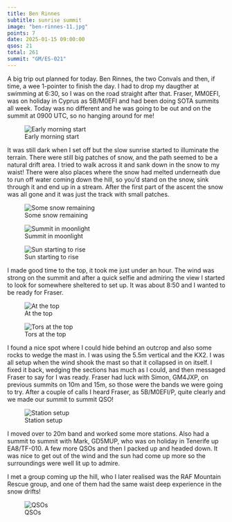 ```yaml
---
title: Ben Rinnes
subtitle: sunrise summit
image: "ben-rinnes-11.jpg"
points: 7
date: 2025-01-15 09:00:00
qsos: 21
total: 261
summit: "GM/ES-021"
---
```


A big trip out planned for today. Ben Rinnes, the two Convals and then, if time, a wee 1-pointer to finish the day. I had to drop my daugther at swimming at 6:30, so I was on the road straight after that. Fraser, MM0EFI, was on holiday in Cyprus as 5B/M0EFI and had been doing SOTA summits all week. Today was no different and he was going to be out and on the summit at 0900 UTC, so no hanging around for me!

![Early morning start](ben-rinnes-1.jpg)

It was still dark when I set off but the slow sunrise started to illuminate the terrain. There were still big patches of snow, and the path seemed to be a natural drift area. I tried to walk across it and sank down in the snow to my waist! There were also places where the snow had melted underneath due to run off water coming down the hill, so you'd stand on the snow, sink through it and end up in a stream. After the first part of the ascent the snow was all gone and it was just the track with small patches.

![Some snow remaining](ben-rinnes-3.jpg)

![Summit in moonlight](ben-rinnes-4.jpg)

![Sun starting to rise](ben-rinnes-6.jpg)

I made good time to the top, it took me just under an hour. The wind was strong on the summit and after a quick selfie and admiring the view I started to look for somewhere sheltered to set up. It was about 8:50 and I wanted to be ready for Fraser.

![At the top](ben-rinnes-9.jpg)

![Tors at the top](ben-rinnes-7.jpg)

I found a nice spot where I could hide behind an outcrop and also some rocks to wedge the mast in. I was using the 5.5m vertical and the KX2. I was all setup when the wind shook the mast so that it collapsed in on itself. I fixed it back, wedging the sections has much as I could, and then messaged Fraser to say for I was ready. Fraser had luck with Simon, GM4JXP, on previous summits on 10m and 15m, so those were the bands we were going to try. After a couple of calls I heard Fraser, as 5B/M0EFI/P, quite clearly and we made our summit to summit QSO!

![Station setup](ben-rinnes-12.jpg)

I moved over to 20m band and worked some more stations. Also had a summit to summit with Mark, GD5MUP, who was on holiday in Tenerife up EA8/TF-010. A few more QSOs and then I packed up and headed down. It was nice to get out of the wind and the sun had come up more so the surroundings were well lit up to admire.

I met a group coming up the hill, who I later realised was the RAF Mountain Rescue group, and one of them had the same waist deep experience in the snow drifts!

![QSOs](ben-rinnes-14.jpg)
